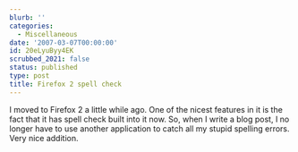 ```yaml
---
blurb: ''
categories:
  - Miscellaneous
date: '2007-03-07T00:00:00'
id: 20eLyuByy4EK
scrubbed_2021: false
status: published
type: post
title: Firefox 2 spell check
---
```


I moved to Firefox 2 a little while ago. One of the nicest features
in it is the fact that it has spell check built into it now. So,
when I write a blog post, I no longer have to use another
application to catch all my stupid spelling errors. Very nice
addition.

